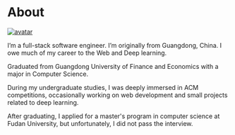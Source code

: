 
# About

<a href="https://twitter.com/rauchg" target="_blank">
  <Image
    src="/images/avatar.jpeg"
    alt="avatar"
    className="rounded-full bg-gray-100 block mt-2 mb-5 mx-auto sm:float-right sm:ml-5 sm:mb-5"
    unoptimized
    width={160}
    height={160}
    priority
  />
</a>

I&rsquo;m a full-stack software engineer. I&rsquo;m originally
from Guangdong, China. I owe much of my career to the Web
and Deep learning.

Graduated from Guangdong University of Finance and Economics with a major in Computer Science.

During my undergraduate studies, I was deeply immersed in ACM competitions, occasionally
working on web development and small projects related to deep learning.

After graduating, I applied for a master's program in computer science at Fudan University, but unfortunately, I did not pass the interview.

